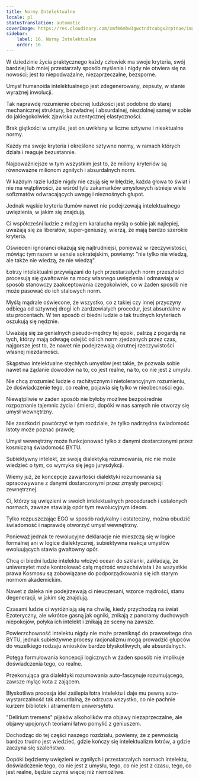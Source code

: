 ```yaml
---
title: Normy Intelektualne
locale: pl
statusTranslation: automatic
coverImage: https://res.cloudinary.com/xmfm6mhw3gwctndtcubgx2rptnae/image/upload/v1741354419/small_cover_la_gran_rebelion_28716e29d2.webp
sidebar:
    label: 16. Normy Intelektualne
    order: 16
---
```

W dziedzinie życia praktycznego każdy człowiek ma swoje kryteria, swój bardziej lub mniej przestarzały sposób myślenia i nigdy nie otwiera się na nowości; jest to niepodważalne, niezaprzeczalne, bezsporne.

Umysł humanoida intelektualnego jest zdegenerowany, zepsuty, w stanie wyraźnej inwolucji.

Tak naprawdę rozumienie obecnej ludzkości jest podobne do starej mechanicznej struktury, bezwładnej i absurdalnej, niezdolnej samej w sobie do jakiegokolwiek zjawiska autentycznej elastyczności.

Brak giętkości w umyśle, jest on uwikłany w liczne sztywne i nieaktualne normy.

Każdy ma swoje kryteria i określone sztywne normy, w ramach których działa i reaguje bezustannie.

Najpoważniejsze w tym wszystkim jest to, że miliony kryteriów są równoważne milionom zgniłych i absurdalnych norm.

W każdym razie ludzie nigdy nie czują się w błędzie, każda głowa to świat i nie ma wątpliwości, że wśród tylu zakamarków umysłowych istnieje wiele sofizmatów odwracających uwagę i nieznośnych głupot.

Jednak wąskie kryteria tłumów nawet nie podejrzewają intelektualnego uwięzienia, w jakim się znajdują.

Ci współcześni ludzie z mózgiem karalucha myślą o sobie jak najlepiej, uważają się za liberałów, super-geniuszy, wierzą, że mają bardzo szerokie kryteria.

Oświeceni ignoranci okazują się najtrudniejsi, ponieważ w rzeczywistości, mówiąc tym razem w sensie sokratejskim, powiemy: "nie tylko nie wiedzą, ale także nie wiedzą, że nie wiedzą".

Łotrzy intelektualni przywiązani do tych przestarzałych norm przeszłości procesują się gwałtownie na mocy własnego uwięzienia i odmawiają w sposób stanowczy zaakceptowania czegokolwiek, co w żaden sposób nie może pasować do ich stalowych norm.

Myślą mądrale oświecone, że wszystko, co z takiej czy innej przyczyny odbiega od sztywnej drogi ich zardzewiałych procedur, jest absurdalne w stu procentach. W ten sposób ci biedni ludzie o tak trudnych kryteriach oszukują się nędznie.

Uważają się za genialnych pseudo-mędrcy tej epoki, patrzą z pogardą na tych, którzy mają odwagę odejść od ich norm zjedzonych przez czas, najgorsze jest to, że nawet nie podejrzewają okrutnej rzeczywistości własnej niezdarności.

Skąpstwo intelektualne stęchłych umysłów jest takie, że pozwala sobie nawet na żądanie dowodów na to, co jest realne, na to, co nie jest z umysłu.

Nie chcą zrozumieć ludzie o rachitycznym i nietolerancyjnym rozumieniu, że doświadczenie tego, co realne, pojawia się tylko w nieobecności ego.

Niewątpliwie w żaden sposób nie byłoby możliwe bezpośrednie rozpoznanie tajemnic życia i śmierci, dopóki w nas samych nie otworzy się umysł wewnętrzny.

Nie zaszkodzi powtórzyć w tym rozdziale, że tylko nadrzędna świadomość Istoty może poznać prawdę.

Umysł wewnętrzny może funkcjonować tylko z danymi dostarczonymi przez kosmiczną świadomość BYTU.

Subiektywny intelekt, ze swoją dialektyką rozumowania, nic nie może wiedzieć o tym, co wymyka się jego jurysdykcji.

Wiemy już, że koncepcje zawartości dialektyki rozumowania są opracowywane z danymi dostarczonymi przez zmysły percepcji zewnętrznej.

Ci, którzy są uwięzieni w swoich intelektualnych procedurach i ustalonych normach, zawsze stawiają opór tym rewolucyjnym ideom.

Tylko rozpuszczając EGO w sposób radykalny i ostateczny, można obudzić świadomość i naprawdę otworzyć umysł wewnętrzny.

Ponieważ jednak te rewolucyjne deklaracje nie mieszczą się w logice formalnej ani w logice dialektycznej, subiektywna reakcja umysłów ewoluujących stawia gwałtowny opór.

Chcą ci biedni ludzie intelektu włożyć ocean do szklanki, zakładają, że uniwersytet może kontrolować całą mądrość wszechświata i że wszystkie prawa Kosmosu są zobowiązane do podporządkowania się ich starym normom akademickim.

Nawet z daleka nie podejrzewają ci nieuczesani, wzorce mądrości, stanu degeneracji, w jakim się znajdują.

Czasami ludzie ci wyróżniają się na chwilę, kiedy przychodzą na świat Ezoteryczny, ale wkrótce gasną jak ogniki, znikają z panoramy duchowych niepokojów, połyka ich intelekt i znikają ze sceny na zawsze.

Powierzchowność intelektu nigdy nie może przeniknąć do prawowitego dna BYTU, jednak subiektywne procesy racjonalizmu mogą prowadzić głupców do wszelkiego rodzaju wniosków bardzo błyskotliwych, ale absurdalnych.

Potęga formułowania koncepcji logicznych w żaden sposób nie implikuje doświadczenia tego, co realne.

Przekonująca gra dialektyki rozumowania auto-fascynuje rozumującego, zawsze myląc kota z zającem.

Błyskotliwa procesja idei zaślepia łotra intelektu i daje mu pewną auto-wystarczalność tak absurdalną, że odrzuca wszystko, co nie pachnie kurzem bibliotek i atramentem uniwersytetu.

"Delirium tremens" pijaków alkoholików ma objawy niezaprzeczalne, ale objawy upojonych teoriami łatwo pomylić z geniuszem.

Dochodząc do tej części naszego rozdziału, powiemy, że z pewnością bardzo trudno jest wiedzieć, gdzie kończy się intelektualizm łotrów, a gdzie zaczyna się szaleństwo.

Dopóki będziemy uwięzieni w zgniłych i przestarzałych normach intelektu, doświadczenie tego, co nie jest z umysłu, tego, co nie jest z czasu, tego, co jest realne, będzie czymś więcej niż niemożliwe.

